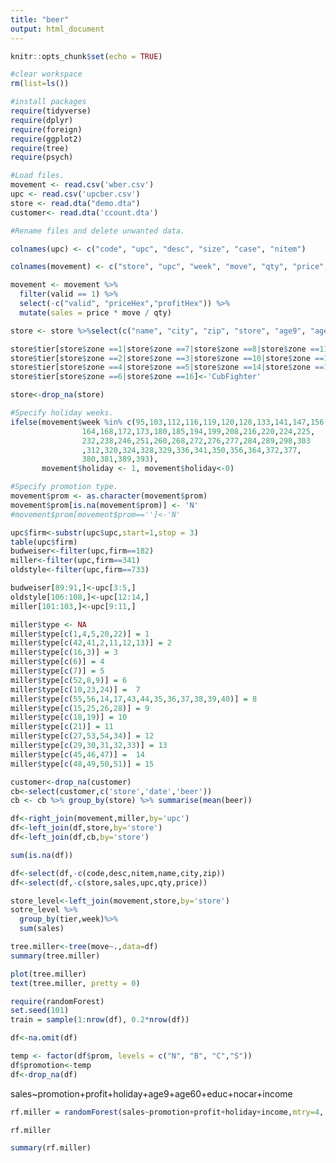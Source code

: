 ---
title: "beer"
output: html_document
---

```{r setup, include=FALSE}
knitr::opts_chunk$set(echo = TRUE)
```

```{r}
#clear workspace
rm(list=ls())
```

```{r}
#install packages
require(tidyverse)
require(dplyr)
require(foreign)
require(ggplot2)
require(tree)
require(psych)
```

```{r}
#Load files.
movement <- read.csv('wber.csv')
upc <- read.csv('upcber.csv')
store <- read.dta("demo.dta")
customer<- read.dta('ccount.dta')
```

```{r}
#Rename files and delete unwanted data.

colnames(upc) <- c("code", "upc", "desc", "size", "case", "nitem")

colnames(movement) <- c("store", "upc", "week", "move", "qty", "price", "prom", "profit", "valid", "priceHex", "profitHex")

movement <- movement %>% 
  filter(valid == 1) %>% 
  select(-c("valid", "priceHex","profitHex")) %>% 
  mutate(sales = price * move / qty)

store <- store %>%select(c("name", "city", "zip", "store", "age9", "age60", "ethnic", "educ", "nocar", "income","zone"))

store$tier[store$zone ==1|store$zone ==7|store$zone ==8|store$zone ==11]<-'high'
store$tier[store$zone ==2|store$zone ==3|store$zone ==10|store$zone ==12|store$zone ==13]<-'medium'
store$tier[store$zone ==4|store$zone ==5|store$zone ==14|store$zone ==15]<-'low'
store$tier[store$zone ==6|store$zone ==16]<-'CubFighter'

store<-drop_na(store)

```


```{r}
#Specify holiday weeks.
ifelse(movement$week %in% c(95,103,112,116,119,120,128,133,141,147,156,
                164,168,172,173,180,185,194,199,208,216,220,224,225,
                232,238,246,251,260,268,272,276,277,284,289,298,303
                ,312,320,324,328,329,336,341,350,356,364,372,377,
                380,381,389,393),
       movement$holiday <- 1, movement$holiday<-0)

```

```{r}
#Specify promotion type.
movement$prom <- as.character(movement$prom)
movement$prom[is.na(movement$prom)] <- 'N'
#movement$prom[movement$prom=='']<-'N'

```

```{r}
upc$firm<-substr(upc$upc,start=1,stop = 3)
table(upc$firm)
budweiser<-filter(upc,firm==182)
miller<-filter(upc,firm==341)
oldstyle<-filter(upc,firm==733)

budweiser[89:91,]<-upc[3:5,]
oldstyle[106:108,]<-upc[12:14,]
miller[101:103,]<-upc[9:11,]

miller$type <- NA
miller$type[c(1,4,5,20,22)] = 1 
miller$type[c(42,41,2,11,12,13)] = 2 
miller$type[c(16,3)] = 3 
miller$type[c(6)] = 4 
miller$type[c(7)] = 5 
miller$type[c(52,8,9)] = 6 
miller$type[c(10,23,24)] =  7
miller$type[c(55,56,14,17,43,44,35,36,37,38,39,40)] = 8 
miller$type[c(15,25,26,28)] = 9 
miller$type[c(18,19)] = 10 
miller$type[c(21)] = 11 
miller$type[c(27,53,54,34)] = 12 
miller$type[c(29,30,31,32,33)] = 13 
miller$type[c(45,46,47)] =  14
miller$type[c(48,49,50,51)] = 15

```

```{r}
customer<-drop_na(customer)
cb<-select(customer,c('store','date','beer'))
cb <- cb %>% group_by(store) %>% summarise(mean(beer))

```


```{r}
df<-right_join(movement,miller,by='upc')
df<-left_join(df,store,by='store')
df<-left_join(df,cb,by='store')

sum(is.na(df))

df<-select(df,-c(code,desc,nitem,name,city,zip))
df<-select(df,-c(store,sales,upc,qty,price))

```

```{r}
store_level<-left_join(movement,store,by='store')
sotre_level %>%
  group_by(tier,week)%>%
  sum(sales)

```

```{r}

tree.miller<-tree(move~.,data=df)
summary(tree.miller)

plot(tree.miller)
text(tree.miller, pretty = 0)
```


```{r}
require(randomForest)
set.seed(101)
train = sample(1:nrow(df), 0.2*nrow(df))

```

```{r}
df<-na.omit(df)

```

```{r}
temp <- factor(df$prom, levels = c("N", "B", "C","S"))
df$promotion<-temp
df<-drop_na(df)

```

sales~promotion+profit+holiday+age9+age60+educ+nocar+income
```{r}
rf.miller = randomForest(sales~promotion+profit+holiday+income,mtry=4, data = df, subset = train)

rf.miller
```

```{r}
summary(rf.miller)


```